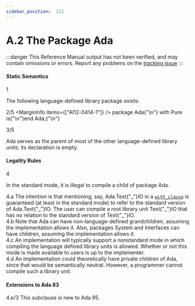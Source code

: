 ```yaml
---
sidebar_position:  122
---
```


# A.2 The Package Ada

:::danger
This Reference Manual output has not been verified,
and may contain omissions or errors.
Report any problems on the [tracking issue](https://github.com/ada-lang-io/ada-lang-io/issues/20)
:::



#### Static Semantics

<MarginText>1</MarginText>
<p>The following language-defined library package exists: <br /></p>

<MarginText>2/5</MarginText>
<MarginInfo items={["AI12-0414-1"]} />
<CodeBlock language="ada">
package Ada{"\n"}   with Pure is{"\n"}end Ada;{"\n"}

</CodeBlock>
<MarginText>3/5</MarginText>
<MarginInfo items={["AI12-0414-1"]} />
<p>Ada serves as the parent of most of the other language-defined library units; its declaration is empty. <br /></p>


#### Legality Rules

<MarginText>4</MarginText>
<p>In the standard mode, it is illegal to compile a child of package Ada. <br /></p>

<AnnotatedOnly>
<MarginText>4.a</MarginText>
<Admonition type="aarm" aarm="reason">
<strong></strong>The intention is that mentioning, say, Ada.Text{"_"}IO in a <code><a href="/docs/arm/AA-10/AA-10.1#S0294">with_clause</a></code> is guaranteed (at least in the standard mode) to refer to the standard version of Ada.Text{"_"}IO. The user can compile a root library unit Text{"_"}IO that has no relation to the standard version of Text{"_"}IO. <br />
</Admonition>
</AnnotatedOnly>

<AnnotatedOnly>
<MarginText>4.b</MarginText>
<Admonition type="aarm" aarm="ramification">
<strong></strong>Note that Ada can have non-language-defined grandchildren, assuming the implementation allows it. Also, packages System and Interfaces can have children, assuming the implementation allows it. <br />
</Admonition>
</AnnotatedOnly>

<AnnotatedOnly>
<MarginText>4.c</MarginText>
<Admonition type="aarm" aarm="implementation-note">
<strong></strong>An implementation will typically support a nonstandard mode in which compiling the language defined library units is allowed. Whether or not this mode is made available to users is up to the implementer.<br />
</Admonition>
</AnnotatedOnly>

<AnnotatedOnly>
<MarginText>4.d</MarginText>
<Admonition type="aarm" aarm="note">
An implementation could theoretically have private children of Ada, since that would be semantically neutral. However, a programmer cannot compile such a library unit. <br />
</Admonition>
</AnnotatedOnly>

<AnnotatedOnly>

#### Extensions to Ada 83

</AnnotatedOnly>
<AnnotatedOnly>
<MarginText>4.e/3</MarginText>
<MarginInfo items={["AI05-0299-1"]} />
<Admonition type="aarm" aarm="note">
This subclause is new to Ada 95. <br />
</Admonition>
</AnnotatedOnly>

